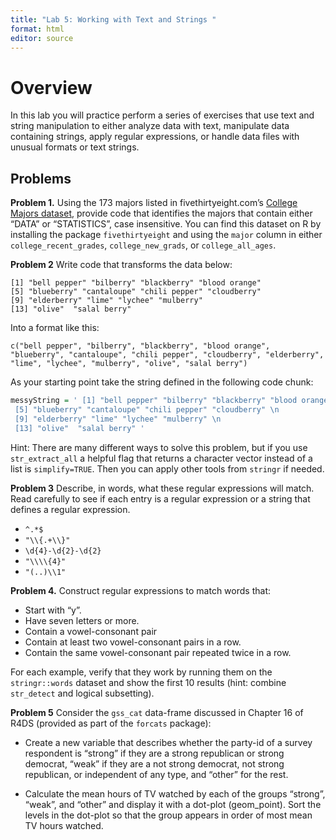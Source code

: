 ```yaml
---
title: "Lab 5: Working with Text and Strings "
format: html
editor: source
---
```


# Overview

In this lab you will practice perform a series of exercises that use text and string manipulation to either analyze data with text, manipulate data containing strings, apply
regular expressions, or handle data files with unusual formats or text strings.

## Problems


**Problem 1.** Using the 173 majors listed in fivethirtyeight.com’s 
[College Majors dataset](https://fivethirtyeight.com/features/the-economic-guide-to-picking-a-college-major/), provide code that identifies the majors that contain either "DATA" or "STATISTICS", case insensitive.
You can find this dataset on R by installing the package `fivethirtyeight` and using the `major` column in either `college_recent_grades`, `college_new_grads`, or `college_all_ages`.

**Problem 2** Write code that transforms the data below:

` [1] "bell pepper" "bilberry" "blackberry" "blood orange" `\
` [5] "blueberry" "cantaloupe" "chili pepper" "cloudberry" `\
` [9] "elderberry" "lime" "lychee" "mulberry" `\
` [13] "olive"  "salal berry" `\

Into a format like this:

` c("bell pepper", "bilberry", "blackberry", "blood orange", "blueberry", "cantaloupe", "chili pepper", "cloudberry", "elderberry", "lime", "lychee", "mulberry", "olive", "salal berry") `

As your starting point take the string defined in the following code chunk:

```r
messyString = ' [1] "bell pepper" "bilberry" "blackberry" "blood orange" \n
 [5] "blueberry" "cantaloupe" "chili pepper" "cloudberry" \n
 [9] "elderberry" "lime" "lychee" "mulberry" \n
 [13] "olive"  "salal berry" '
```

Hint: There are many different ways to solve this problem, but if you use `str_extract_all` a helpful flag that returns a character vector instead of a list is `simplify=TRUE`. Then you can apply other tools from `stringr` if needed.



**Problem 3** Describe, in words, what these regular expressions will match. Read carefully to see if each entry is a regular expression or a string that defines a regular expression. 

- ` ^.*$ `
- ` "\\{.+\\}" `
- ` \d{4}-\d{2}-\d{2} `
- ` "\\\\{4}"`
- ` "(..)\\1" `

**Problem 4.** Construct regular expressions to match words that:

- Start with “y”.
- Have seven letters or more.
- Contain a vowel-consonant pair
- Contain at least two vowel-consonant pairs in a row.
- Contain the same vowel-consonant pair repeated twice in a row.

For each example, verify that they work by running them on the `stringr::words` dataset and show the first 10
results (hint: combine `str_detect` and logical subsetting).

**Problem 5** Consider the `gss_cat` data-frame discussed in Chapter 16 of R4DS (provided as part of the `forcats` package):

- Create a new variable that describes whether the party-id of a survey respondent is "strong" if they are a
strong republican or strong democrat, "weak" if they are a not strong democrat, not strong republican, or independent of any type, and "other" for the rest.

- Calculate the mean hours of TV watched by each of the groups "strong", "weak", and "other" and display it with a dot-plot (geom_point). Sort the 
levels in the dot-plot so that the group appears in order of most mean TV hours watched.


